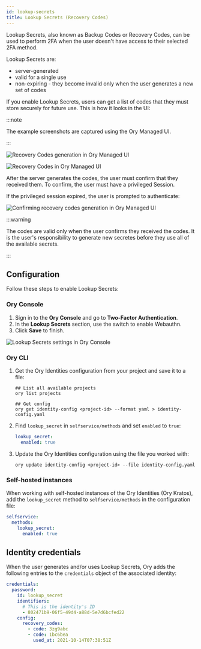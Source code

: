 ```yaml
---
id: lookup-secrets
title: Lookup Secrets (Recovery Codes)
---
```


Lookup Secrets, also known as Backup Codes or Recovery Codes, can be used to perform 2FA when the user doesn't have access to
their selected 2FA method.

Lookup Secrets are:

- server-generated
- valid for a single use
- non-expiring - they become invalid only when the user generates a new set of codes

If you enable Lookup Secrets, users can get a list of codes that they must store securely for future use. This is how it looks in
the UI:

:::note

The example screenshots are captured using the Ory Managed UI.

:::

![Recovery Codes generation in Ory Managed UI](../_static/mfa/6.png)

![Recovery Codes in Ory Managed UI](../_static/mfa/7.png)

After the server generates the codes, the user must confirm that they received them. To confirm, the user must have a privileged
Session.

If the privileged session expired, the user is prompted to authenticate:

![Confirming recovery codes generation in Ory Managed UI](../_static/mfa/8.png)

:::warning

The codes are valid only when the user confirms they received the codes. It is the user's responsibility to generate new secretes
before they use all of the available secrets.

:::

## Configuration

Follow these steps to enable Lookup Secrets:

### Ory Console

1. Sign in to the **Ory Console** and go to **Two-Factor Authentication**.
2. In the **Lookup Secrets** section, use the switch to enable Webauthn.
3. Click **Save** to finish.

![Lookup Secrets settings in Ory Console](../_static/mfa/9.png)

### Ory CLI

1. Get the Ory Identities configuration from your project and save it to a file:

   ```shell
   ## List all available projects
   ory list projects

   ## Get config
   ory get identity-config <project-id> --format yaml > identity-config.yaml
   ```

2. Find `lookup_secret` in `selfservice/methods` and set `enabled` to `true`:

   ```yaml title="identity-config.yaml"
   lookup_secret:
     enabled: true
   ```

3. Update the Ory Identities configuration using the file you worked with:

   ```shell
   ory update identity-config <project-id> --file identity-config.yaml
   ```

### Self-hosted instances

When working with self-hosted instances of the Ory Identities (Ory Kratos), add the `lookup_secret` method to
`selfservice/methods` in the configuration file:

```yaml title="kratos.config.yml"
selfservice:
  methods:
    lookup_secret:
      enabled: true
```

## Identity credentials

When the user generates and/or uses Lookup Secrets, Ory adds the following entries to the `credentials` object of the associated
identity:

```yaml
credentials:
  password:
    id: lookup_secret
    identifiers:
      # This is the identity's ID
      - 802471b9-06f5-49d4-a88d-5e7d6bcfed22
    config:
      recovery_codes:
        - code: 3zg9abc
        - code: 1bc6bea
          used_at: 2021-10-14T07:38:51Z
```
